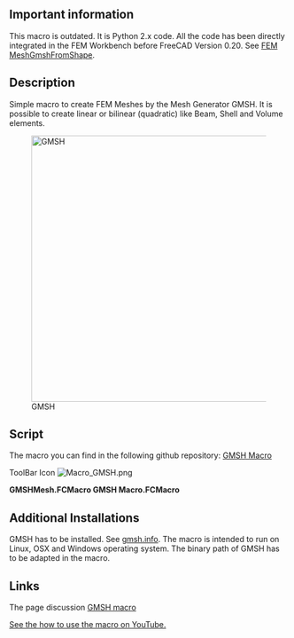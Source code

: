 <languages/>

{{Macro
|Name=GMSH Macro
|Icon=Macro_GMSH.png
|Description=Create FEM Meshes by GMSH Mesh Generator. It is possible to create linear or bilinear (quadratic) like Beam, Shell and Volume elements.
|Author=psicofil
|Version=1.0
|Date=2015-08-24
|FCVersion=All
|Download=[https://wiki.freecad.org/images/a/a2/Macro_GMSH.png ToolBar Icon]
|SeeAlso=[[FEM_MeshGmshFromShape|FEM Mesh from shape by Gmsh]]
}}

==Important information==

This macro is outdated. It is Python 2.x code. All the code has been directly integrated in the FEM Workbench before FreeCAD Version 0.20. See [[FEM_MeshGmshFromShape|FEM MeshGmshFromShape]].

==Description==

Simple macro to create FEM Meshes by the Mesh Generator GMSH. It is possible to create linear or bilinear (quadratic) like Beam, Shell and Volume elements.

{{Codeextralink|https://raw.githubusercontent.com/psicofil/Macros_FreeCAD/master/Macros/GMSHMesh.FCMacro}}

[[File:Macro GMSH00.png|480px|GMSH]]

==Script==

The macro you can find in the following github repository: [https://github.com/psicofil/Macros_FreeCAD/blob/master/Macros/GMSHMesh.FCMacro GMSH Macro]

ToolBar Icon [[Image:Macro_GMSH.png]]

'''GMSHMesh.FCMacro GMSH Macro.FCMacro'''

==Additional Installations==

GMSH has to be installed. See [http://gmsh.info/ gmsh.info]. The macro is intended to run on Linux, OSX and Windows operating system. The binary path of GMSH has to be adapted in the macro.

==Links==

The page discussion [https://forum.freecad.org/viewtopic.php?t=11182 GMSH macro]

[https://www.youtube.com/watch?v=ZcG5EEUe3yc See the how to use the macro on YouTube.]

{{clear}}
